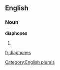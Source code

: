 
==English==

===Noun===
'''diaphones'''

# {{plural of|[[diaphone]]}}

[[Category:English plurals]]

[[fr:diaphones]]